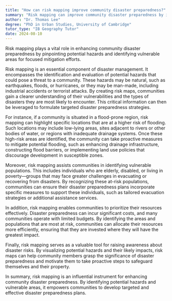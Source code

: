 ```yaml
---
title: "How can risk mapping improve community disaster preparedness?"
summary: "Risk mapping can improve community disaster preparedness by identifying potential hazards and vulnerable areas for targeted mitigation efforts."
author: "Dr. Thomas Lee"
degree: "PhD in Urban Studies, University of Cambridge"
tutor_type: "IB Geography Tutor"
date: 2024-08-10
---
```


Risk mapping plays a vital role in enhancing community disaster preparedness by pinpointing potential hazards and identifying vulnerable areas for focused mitigation efforts.

Risk mapping is an essential component of disaster management. It encompasses the identification and evaluation of potential hazards that could pose a threat to a community. These hazards may be natural, such as earthquakes, floods, or hurricanes, or they may be man-made, including industrial accidents or terrorist attacks. By creating risk maps, communities gain a clearer understanding of their vulnerabilities and the types of disasters they are most likely to encounter. This critical information can then be leveraged to formulate targeted disaster preparedness strategies.

For instance, if a community is situated in a flood-prone region, risk mapping can highlight specific locations that are at a higher risk of flooding. Such locations may include low-lying areas, sites adjacent to rivers or other bodies of water, or regions with inadequate drainage systems. Once these high-risk areas are identified, the community can take proactive measures to mitigate potential flooding, such as enhancing drainage infrastructure, constructing flood barriers, or implementing land use policies that discourage development in susceptible zones.

Moreover, risk mapping assists communities in identifying vulnerable populations. This includes individuals who are elderly, disabled, or living in poverty—groups that may face greater challenges in evacuating or recovering from disasters. By recognizing these at-risk populations, communities can ensure their disaster preparedness plans incorporate specific measures to support these individuals, such as tailored evacuation strategies or additional assistance services.

In addition, risk mapping enables communities to prioritize their resources effectively. Disaster preparedness can incur significant costs, and many communities operate with limited budgets. By identifying the areas and populations that are most at risk, communities can allocate their resources more efficiently, ensuring that they are invested where they will have the greatest impact.

Finally, risk mapping serves as a valuable tool for raising awareness about disaster risks. By visualizing potential hazards and their likely impacts, risk maps can help community members grasp the significance of disaster preparedness and motivate them to take proactive steps to safeguard themselves and their property.

In summary, risk mapping is an influential instrument for enhancing community disaster preparedness. By identifying potential hazards and vulnerable areas, it empowers communities to develop targeted and effective disaster preparedness plans.
    